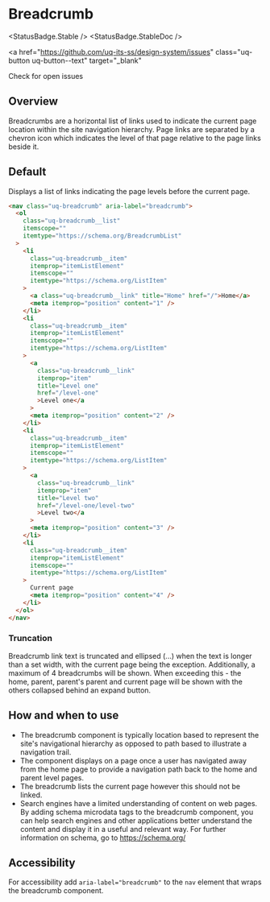 
# Breadcrumb

<StatusBadge.Stable />
<StatusBadge.StableDoc />

<a
  href="https://github.com/uq-its-ss/design-system/issues"
  class="uq-button uq-button--text"
  target="_blank"
>
  Check for open issues
</a>

## Overview

Breadcrumbs are a horizontal list of links used to indicate the current page location within the site navigation hierarchy. Page links are separated by a chevron icon which indicates the level of that page relative to the page links beside it.

## Default

Displays a list of links indicating the page levels before the current page.

<Canvas withSource="none" withToolbar>
  <Story id="components-breadcrumb--breadcrumb" />
</Canvas>

```html
<nav class="uq-breadcrumb" aria-label="breadcrumb">
  <ol
    class="uq-breadcrumb__list"
    itemscope=""
    itemtype="https://schema.org/BreadcrumbList"
  >
    <li
      class="uq-breadcrumb__item"
      itemprop="itemListElement"
      itemscope=""
      itemtype="https://schema.org/ListItem"
    >
      <a class="uq-breadcrumb__link" title="Home" href="/">Home</a>
      <meta itemprop="position" content="1" />
    </li>
    <li
      class="uq-breadcrumb__item"
      itemprop="itemListElement"
      itemscope=""
      itemtype="https://schema.org/ListItem"
    >
      <a
        class="uq-breadcrumb__link"
        itemprop="item"
        title="Level one"
        href="/level-one"
        >Level one</a
      >
      <meta itemprop="position" content="2" />
    </li>
    <li
      class="uq-breadcrumb__item"
      itemprop="itemListElement"
      itemscope=""
      itemtype="https://schema.org/ListItem"
    >
      <a
        class="uq-breadcrumb__link"
        itemprop="item"
        title="Level two"
        href="/level-one/level-two"
        >Level two</a
      >
      <meta itemprop="position" content="3" />
    </li>
    <li
      class="uq-breadcrumb__item"
      itemprop="itemListElement"
      itemscope=""
      itemtype="https://schema.org/ListItem"
    >
      Current page
      <meta itemprop="position" content="4" />
    </li>
  </ol>
</nav>
```

### Truncation

Breadcrumb link text is truncated and ellipsed (...) when the text is longer than a set width, with the current page being the exception. Additionally, a maximum of 4 breadcrumbs will be shown. When exceeding this - the home, parent, parent's parent and current page will be shown with the others collapsed behind an expand button.

<Canvas withSource="none" withToolbar>
  <Story id="components-breadcrumb--breadcrumb-truncation" />
</Canvas>

## How and when to use

- The breadcrumb component is typically location based to represent the site's navigational hierarchy as opposed to path based to illustrate a navigation trail.
- The component displays on a page once a user has navigated away from the home page to provide a navigation path back to the home and parent level pages.
- The breadcrumb lists the current page however this should not be linked.
- Search engines have a limited understanding of content on web pages. By adding schema microdata tags to the breadcrumb component, you can help search engines and other applications better understand the content and display it in a useful and relevant way. For further information on schema, go to https://schema.org/

## Accessibility

For accessibility add `aria-label="breadcrumb"` to the `nav` element that wraps the breadcrumb component.
